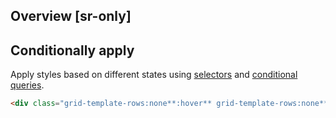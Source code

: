 ## Overview [sr-only]
<Overview/>

## Conditionally apply
Apply styles based on different states using [selectors](/guide/state-selectors) and [conditional queries](/guide/conditional-queries).
```html
<div class="grid-template-rows:none**:hover** grid-template-rows:none**@sm** grid-template-rows:none**@dark** grid-template-rows:none**@print**">…</div>
```

